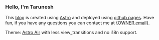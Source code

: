 
### Hello, I'm Tarunesh

This [blog][1] is created using [Astro][2] and deployed using [github pages][3].
Have fun, if you have any questions you can contact me at [{OWNER.email}](mailto:taruneshkumar1234@gmail.com).

Theme: [Astro Air][4] with less view_transitions and no i18n support.

[1]: https://github.com/tarunxsh/tarunxsh
[2]: https://astro.build/
[3]: https://pages.github.com/
[4]: https://astro.build/themes/details/astro-air/
